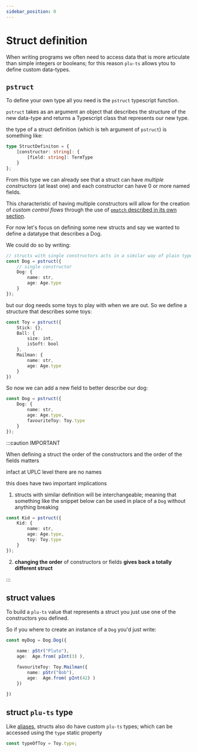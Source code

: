 ```yaml
---
sidebar_position: 0
---
```


# Struct definition

When writing programs we often need to access data that is more articulate than simple integers or booleans; for this reason `plu-ts` allows ytou to define custom data-types.

## `pstruct`

To define your own type all you need is the `pstruct` typescript function.

`pstruct` takes as an argument an object that describes the structure of the new data-type and returns a Typescript class that represents our new type.

the type of a struct definition (which is teh argument of `pstruct`) is something like:

```ts
type StructDefiniton = {
    [constructor: string]: {
        [field: string]: TermType
    }
};
```

From this type we can already see that a struct can have *multiple constructors* (at least one) and each constructor can have 0 or more named fields.

This characteristic of having multiple constructors will allow for the creation of *custom control flows* through the use of [`pmatch` described in its own section](../../Control%20Flow/pmatch).

For now let's focus on defining some new structs and say we wanted to define a datatype that describes a Dog.

We could do so by writing:
```ts
// structs with single constructors acts in a similar way of plain typescript object
const Dog = pstruct({
    // single constructor
    Dog: {
        name: str,
        age: Age.type
    }
});
```

but our dog needs some toys to play with when we are out. So we define a structure that describes some toys:

```ts
const Toy = pstruct({
    Stick: {},
    Ball: {
        size: int,
        isSoft: bool
    },
    Mailman: {
        name: str,
        age: Age.type
    }
})
```
So now we can add a new field to better describe our dog:
```ts
const Dog = pstruct({
    Dog: {
        name: str,
        age: Age.type,
        favouriteToy: Toy.type
    }
});
```

:::caution IMPORTANT

When defining a struct the order of the constructors and the order of the fields matters

infact at UPLC level there are no names

this does have two important implications

1) structs with similar definition will be interchangeable; meaning that something like the snippet below can be used in place of a `Dog` without anything breaking
```ts
const Kid = pstruct({
    Kid: {
        name: str,
        age: Age.type,
        toy: Toy.type
    }
});
```
2) **changing the order** of constructors or fields **gives back a totally different struct**

:::

## struct values

To build a `plu-ts` value that represents a struct you just use one of the constructors you defined.

So if you where to create an instance of a `Dog` you'd just write:
```ts
const myDog = Dog.Dog({

    name: pStr("Pluto"),
    age:  Age.from( pInt(3) ),

    favouriteToy: Toy.Mailman({
        name: pStr("Bob"),
        age:  Age.from( pInt(42) )
    })

})
```

## struct `plu-ts` type

Like [aliases](../aliases), structs also do have custom `plu-ts` types; which can be accessed using the `type` static property

```ts
const typeOfToy = Toy.type;
```